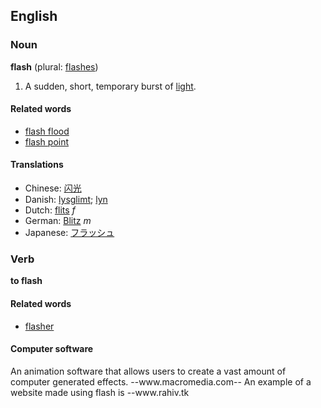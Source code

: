 ==English==
===Noun===
'''flash''' (plural: [[flashes]])

#A sudden, short, temporary burst of [[light]].

====Related words====
*[[flash flood]]
*[[flash point]]

====Translations====
*Chinese: [[闪光]]
*Danish: [[lysglimt]]; [[lyn]]
*Dutch: [[flits]] ''f''
*German: [[Blitz]] ''m''
*Japanese: [[フラッシュ]]

===Verb===
'''to flash'''

====Related words====
*[[flasher]]

====Computer software====
An animation software that allows users to create a vast amount of computer generated effects.
--www.macromedia.com--
An example of a website made using flash is
--www.rahiv.tk
